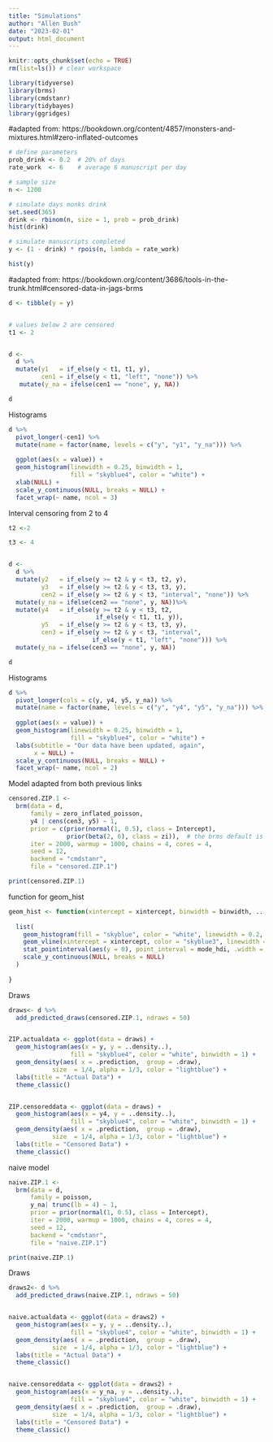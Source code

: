 ```yaml
---
title: "Simulations"
author: "Allen Bush"
date: "2023-02-01"
output: html_document
---
```


```r
knitr::opts_chunk$set(echo = TRUE)
rm(list=ls()) # clear workspace

library(tidyverse)
library(brms)
library(cmdstanr)
library(tidybayes)
library(ggridges)

```

#adapted from: https://bookdown.org/content/4857/monsters-and-mixtures.html#zero-inflated-outcomes
```r
# define parameters
prob_drink <- 0.2  # 20% of days
rate_work  <- 6    # average 6 manuscript per day

# sample size
n <- 1200

# simulate days monks drink
set.seed(365)
drink <- rbinom(n, size = 1, prob = prob_drink)
hist(drink)

# simulate manuscripts completed
y <- (1 - drink) * rpois(n, lambda = rate_work)

hist(y)
```
#adapted from: https://bookdown.org/content/3686/tools-in-the-trunk.html#censored-data-in-jags-brms
```r
d <- tibble(y = y)


# values below 2 are censored
t1 <- 2


d <-
  d %>% 
  mutate(y1   = if_else(y < t1, t1, y),
         cen1 = if_else(y < t1, "left", "none")) %>%
   mutate(y_na = ifelse(cen1 == "none", y, NA))

d
```

Histograms
```r
d %>% 
  pivot_longer(-cen1) %>% 
  mutate(name = factor(name, levels = c("y", "y1", "y_na"))) %>% 
  
  ggplot(aes(x = value)) +
  geom_histogram(linewidth = 0.25, binwidth = 1, 
                 fill = "skyblue4", color = "white") +
  xlab(NULL) +
  scale_y_continuous(NULL, breaks = NULL) +
  facet_wrap(~ name, ncol = 3)
```

Interval censoring from 2 to 4
```r
t2 <-2

t3 <- 4


d <-
  d %>% 
  mutate(y2   = if_else(y >= t2 & y < t3, t2, y),
         y3   = if_else(y >= t2 & y < t3, t3, y),
         cen2 = if_else(y >= t2 & y < t3, "interval", "none")) %>% 
  mutate(y_na = ifelse(cen2 == "none", y, NA))%>% 
  mutate(y4   = if_else(y >= t2 & y < t3, t2, 
                        if_else(y < t1, t1, y)),
         y5   = if_else(y >= t2 & y < t3, t3, y),
         cen3 = if_else(y >= t2 & y < t3, "interval",
                       if_else(y < t1, "left", "none"))) %>% 
  mutate(y_na = ifelse(cen3 == "none", y, NA))

d
```

Histograms
```r
d %>% 
  pivot_longer(cols = c(y, y4, y5, y_na)) %>% 
  mutate(name = factor(name, levels = c("y", "y4", "y5", "y_na"))) %>% 
  
  ggplot(aes(x = value)) +
  geom_histogram(linewidth = 0.25, binwidth = 1, 
                 fill = "skyblue4", color = "white") +
  labs(subtitle = "Our data have been updated, again",
       x = NULL) +
  scale_y_continuous(NULL, breaks = NULL) +
  facet_wrap(~ name, ncol = 2)
```

Model adapted from both previous links
```r
censored.ZIP.1 <-
  brm(data = d,
      family = zero_inflated_poisson,
      y4 | cens(cen3, y5) ~ 1,
      prior = c(prior(normal(1, 0.5), class = Intercept),
                prior(beta(2, 6), class = zi)),  # the brms default is beta(1, 1)
      iter = 2000, warmup = 1000, chains = 4, cores = 4,
      seed = 12,
      backend = "cmdstanr",
      file = "censored.ZIP.1")

print(censored.ZIP.1)
```

function for geom_hist
```r
geom_hist <- function(xintercept = xintercept, binwidth = binwidth, ...) {
  
  list(
    geom_histogram(fill = "skyblue", color = "white", linewidth = 0.2, binwidth = binwidth, boundary = 106),
    geom_vline(xintercept = xintercept, color = "skyblue3", linewidth = 1/2, linetype = 3),
    stat_pointinterval(aes(y = 0), point_interval = mode_hdi, .width = .95),
    scale_y_continuous(NULL, breaks = NULL)
  )
  
}
```

Draws
```r
draws<- d %>%
  add_predicted_draws(censored.ZIP.1, ndraws = 50)


ZIP.actualdata <- ggplot(data = draws) +
  geom_histogram(aes(x = y, y = ..density..),  
                 fill = "skyblue4", color = "white", binwidth = 1) +
  geom_density(aes( x = .prediction,  group = .draw),
            size  = 1/4, alpha = 1/3, color = "lightblue") +
  labs(title = "Actual Data") +
  theme_classic()


ZIP.censoreddata <- ggplot(data = draws) +
  geom_histogram(aes(x = y4, y = ..density..),  
                 fill = "skyblue4", color = "white", binwidth = 1) +
  geom_density(aes( x = .prediction,  group = .draw),
            size  = 1/4, alpha = 1/3, color = "lightblue") +
  labs(title = "Censored Data") +
  theme_classic()
```

naive model
```r
naive.ZIP.1 <-
  brm(data = d,
      family = poisson,
      y_na| trunc(lb = 4) ~ 1,
      prior = prior(normal(1, 0.5), class = Intercept),
      iter = 2000, warmup = 1000, chains = 4, cores = 4,
      seed = 12,
      backend = "cmdstanr",
      file = "naive.ZIP.1")

print(naive.ZIP.1)
```
Draws
```r
draws2<- d %>%
  add_predicted_draws(naive.ZIP.1, ndraws = 50)


naive.actualdata <- ggplot(data = draws2) +
  geom_histogram(aes(x = y, y = ..density..),  
                 fill = "skyblue4", color = "white", binwidth = 1) +
  geom_density(aes( x = .prediction,  group = .draw),
            size  = 1/4, alpha = 1/3, color = "lightblue") +
  labs(title = "Actual Data") +
  theme_classic()


naive.censoreddata <- ggplot(data = draws2) +
  geom_histogram(aes(x = y_na, y = ..density..),  
                 fill = "skyblue4", color = "white", binwidth = 1) +
  geom_density(aes( x = .prediction,  group = .draw),
            size  = 1/4, alpha = 1/3, color = "lightblue") +
  labs(title = "Censored Data") +
  theme_classic()
```
